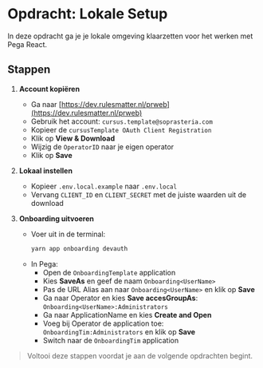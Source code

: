 # Opdracht: Lokale Setup

In deze opdracht ga je je lokale omgeving klaarzetten voor het werken met Pega React.

## Stappen

1. **Account kopiëren**
   - Ga naar [https://dev.rulesmatter.nl/prweb](https://dev.rulesmatter.nl/prweb)
   - Gebruik het account: `cursus.template@soprasteria.com`
   - Kopieer de `cursusTemplate OAuth Client Registration`
   - Klik op **View & Download**
   - Wijzig de `OperatorID` naar je eigen operator
   - Klik op **Save**

2. **Lokaal instellen**
   - Kopieer `.env.local.example` naar `.env.local`
   - Vervang `CLIENT_ID` en `CLIENT_SECRET` met de juiste waarden uit de download

3. **Onboarding uitvoeren**
   - Voer uit in de terminal:
     ```sh
     yarn app onboarding devauth
     ```
   - In Pega:
     - Open de `OnboardingTemplate` application
     - Kies **SaveAs** en geef de naam `Onboarding<UserName>`
     - Pas de URL Alias aan naar `Onboarding<UserName>` en klik op **Save**
     - Ga naar Operator en kies **Save accesGroupAs**: `Onboarding<UserName>:Administrators`
     - Ga naar ApplicationName en kies **Create and Open**
     - Voeg bij Operator de application toe: `OnboardingTim:Administrators` en klik op **Save**
     - Switch naar de `OnboardingTim` application

> Voltooi deze stappen voordat je aan de volgende opdrachten begint.
